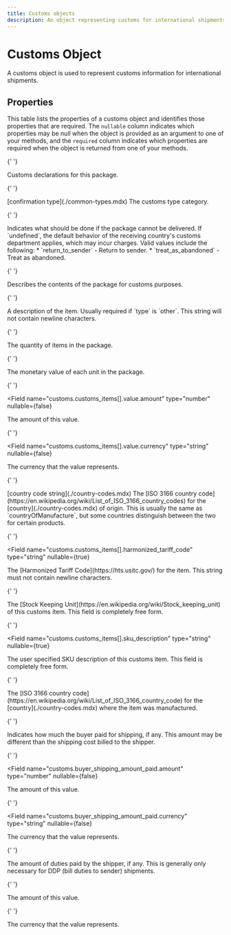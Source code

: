 ```yaml
---
title: Customs objects
description: An object representing customs for international shipments.
---
```


# Customs Object

A customs object is used to represent customs information for international shipments.

## Properties

This table lists the properties of a customs object and identifies those properties that are required. The `nullable`
column indicates which properties may be null when the object is provided as an argument to one of your methods, and the `required`
column indicates which properties are required when the object is returned from one of your methods.

<Reference>

{' '}

<Field name="customs" type="object" nullable={false}>
  <Description>Customs declarations for this package.</Description>
</Field>

{' '}

<Field name="customs.contents" nullable={true}>
  <Type>[confirmation type](./common-types.mdx)</Type>
  <Description>The customs type category.</Description>
</Field>

{' '}

<Field name="customs.non_delivery" type="string" nullable={true}>
  <Description>
    Indicates what should be done if the package cannot be delivered. If
    `undefined`, the default behavior of the receiving country's customs
    department applies, which may incur charges. Valid values include the
    following: * `return_to_sender` - Return to sender. * `treat_as_abandoned` -
    Treat as abandoned.
  </Description>
</Field>

{' '}

<Field name="customs.customs_items[]" type="object[]" nullable={false}>
  <Description>
    Describes the contents of the package for customs purposes.
  </Description>
</Field>

{' '}

<Field name="customs.customs_items[].description" type="string" nullable={true}>
  <Description>
    A description of the item. Usually required if `type` is `other`. This
    string will not contain newline characters.
  </Description>
</Field>

{' '}

<Field name="customs.customs_items[].quantity" type="number" nullable={true}>
  <Description>The quantity of items in the package.</Description>
</Field>

{' '}

<Field name="customs.customs_items[].value" type="object" nullable={false}>
  <Description>The monetary value of each unit in the package.</Description>
</Field>

{' '}

<Field
  name="customs.customs_items[].value.amount"
  type="number"
  nullable={false}
>
  <Description>The amount of this value.</Description>
</Field>

{' '}

<Field
  name="customs.customs_items[].value.currency"
  type="string"
  nullable={false}
>
  <Description>The currency that the value represents.</Description>
</Field>

{' '}

<Field name="customs.customs_items[].country_of_origin" nullable={true}>
  <Type>[country code string](./country-codes.mdx)</Type>
  <Description>
    The [ISO 3166 country
    code](https://en.wikipedia.org/wiki/List_of_ISO_3166_country_codes) for the
    [country](./country-codes.mdx) of origin. This is usually the same as
    `countryOfManufacture`, but some countries distinguish between the two for
    certain products.
  </Description>
</Field>

{' '}

<Field
  name="customs.customs_items[].harmonized_tariff_code"
  type="string"
  nullable={true}
>
  <Description>
    The [Harmonized Tariff Code](https://hts.usitc.gov/) for the item. This
    string must not contain newline characters.
  </Description>
</Field>

{' '}

<Field name="customs.customs_items[].sku" type="string" nullable={true}>
  <Description>
    The [Stock Keeping Unit](https://en.wikipedia.org/wiki/Stock_keeping_unit)
    of this customs item. This field is completely free form.
  </Description>
</Field>

{' '}

<Field
  name="customs.customs_items[].sku_description"
  type="string"
  nullable={true}
>
  <Description>
    The user specified SKU description of this customs item. This field is
    completely free form.
  </Description>
</Field>

{' '}

<Field name="customs.customs_items[].item_weight" type="object" nullable={true}>
  <Description>
    The [ISO 3166 country
    code](https://en.wikipedia.org/wiki/List_of_ISO_3166_country_code) for the
    [country](./country-codes.mdx) where the item was manufactured.
  </Description>
</Field>

{' '}

<Field name="customs.buyer_shipping_amount_paid" type="object" nullable={true}>
  <Description>
    Indicates how much the buyer paid for shipping, if any. This amount may be
    different than the shipping cost billed to the shipper.
  </Description>
</Field>

{' '}

<Field
  name="customs.buyer_shipping_amount_paid.amount"
  type="number"
  nullable={false}
>
  <Description>The amount of this value.</Description>
</Field>

{' '}

<Field
  name="customs.buyer_shipping_amount_paid.currency"
  type="string"
  nullable={false}
>
  <Description>The currency that the value represents.</Description>
</Field>

{' '}

<Field name="customs.duties_paid" type="object" nullable={true}>
  <Description>
    The amount of duties paid by the shipper, if any. This is generally only
    necessary for DDP (bill duties to sender) shipments.
  </Description>
</Field>

{' '}

<Field name="customs.duties_paid.value" type="number" nullable={false}>
  <Description>The amount of this value.</Description>
</Field>

{' '}

<Field name="customs.duties_paid.currency" type="string" nullable={false}>
  <Description>The currency that the value represents.</Description>
</Field>

</Reference>
